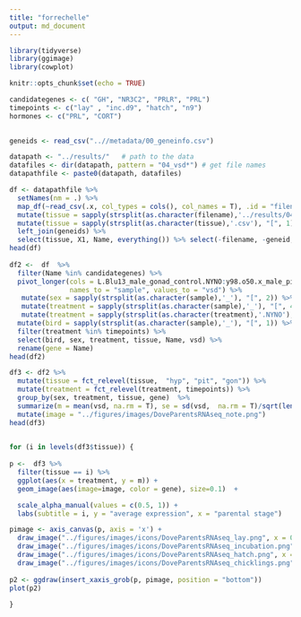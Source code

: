 ```yaml
---
title: "forrechelle"
output: md_document
---
```


```r
library(tidyverse)
library(ggimage)
library(cowplot)

knitr::opts_chunk$set(echo = TRUE)
```

```r

candidategenes <- c( "GH", "NR3C2", "PRLR", "PRL")
timepoints <- c("lay" , "inc.d9", "hatch", "n9")
hormones <- c("PRL", "CORT")
  
```


```r

geneids <- read_csv("..//metadata/00_geneinfo.csv")

datapath <- "../results/"   # path to the data
datafiles <- dir(datapath, pattern = "04_vsd*") # get file names
datapathfile <- paste0(datapath, datafiles)

df <- datapathfile %>%
  setNames(nm = .) %>%
  map_df(~read_csv(.x, col_types = cols(), col_names = T), .id = "filename") %>% 
  mutate(tissue = sapply(strsplit(as.character(filename),'../results/04_vsd_'), "[", 2)) %>% 
  mutate(tissue = sapply(strsplit(as.character(tissue),'.csv'), "[", 1))  %>% 
  left_join(geneids) %>%
  select(tissue, X1, Name, everything()) %>% select(-filename, -geneid, - entrezid, - row.names) 
head(df)
  
df2 <-  df  %>%
  filter(Name %in% candidategenes) %>%
  pivot_longer(cols = L.Blu13_male_gonad_control.NYNO:y98.o50.x_male_pituitary_inc.d3, 
               names_to = "sample", values_to = "vsd") %>%
   mutate(sex = sapply(strsplit(as.character(sample),'_'), "[", 2)) %>%
   mutate(treatment = sapply(strsplit(as.character(sample),'_'), "[", 4))  %>%
   mutate(treatment = sapply(strsplit(as.character(treatment),'.NYNO'), "[", 1)) %>%
  mutate(bird = sapply(strsplit(as.character(sample),'_'), "[", 1)) %>%
  filter(treatment %in% timepoints) %>%
  select(bird, sex, treatment, tissue, Name, vsd) %>%
  rename(gene = Name)
head(df2)

df3 <- df2 %>% 
  mutate(tissue = fct_relevel(tissue,  "hyp", "pit", "gon")) %>% 
  mutate(treatment = fct_relevel(treatment, timepoints)) %>% 
  group_by(sex, treatment, tissue, gene)  %>% 
  summarize(m = mean(vsd, na.rm = T), se = sd(vsd,  na.rm = T)/sqrt(length(vsd))) %>%
  mutate(image = "../figures/images/DoveParentsRNAseq_note.png")
head(df3)  
  

for (i in levels(df3$tissue)) {
  
p <-  df3 %>%
  filter(tissue == i) %>%
  ggplot(aes(x = treatment, y = m)) +
  geom_image(aes(image=image, color = gene), size=0.1)  +

  scale_alpha_manual(values = c(0.5, 1)) +
  labs(subtitle = i, y = "average expression", x = "parental stage")

pimage <- axis_canvas(p, axis = 'x') + 
  draw_image("../figures/images/icons/DoveParentsRNAseq_lay.png", x = 0.5, scale = 1 ) +
  draw_image("../figures/images/icons/DoveParentsRNAseq_incubation.png", x = 1.5, scale = 1) +
  draw_image("../figures/images/icons/DoveParentsRNAseq_hatch.png", x = 2.5, scale = 1) +
  draw_image("../figures/images/icons/DoveParentsRNAseq_chicklings.png", x = 3.5, scale = 1)
  
p2 <- ggdraw(insert_xaxis_grob(p, pimage, position = "bottom"))
plot(p2)
  
}
```

